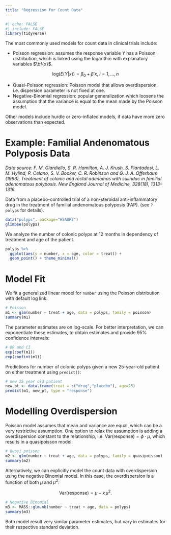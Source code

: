 ```yaml
---
title: "Regression for Count Data"
---
```


```r
#| echo: FALSE
#| include: FALSE
library(tidyverse)
```

The most commonly used models for count data in clinical trials include:

-   Poisson regression: assumes the response variable $Y$ has a Poisson distribution, which is linked using the logarithm with explanatory variables $\bf{x}$.

$$
\text{log}(E(Y|x))= \beta_0 + \beta' x, \; i = 1,\ldots,n 
$$

-   Quasi-Poisson regression: Poisson model that allows overdispersion, i.e. dispersion parameter is not fixed at one.
-   Negative-Binomial regression: popular generalization which loosens the assumption that the variance is equal to the mean made by the Poisson model.

Other models include hurdle or zero-inflated models, if data have more zero observations than expected.

# Example: Familial Andenomatous Polyposis Data

*Data source: F. M. Giardiello, S. R. Hamilton, A. J. Krush, S. Piantadosi, L. M. Hylind, P. Celano, S. V. Booker, C. R. Robinson and G. J. A. Offerhaus (1993), Treatment of colonic and rectal adenomas with sulindac in familial adenomatous polyposis. New England Journal of Medicine, 328(18), 1313--1316.*

Data from a placebo-controlled trial of a non-steroidal anti-inflammatory drug in the treatment of familial andenomatous polyposis (FAP). (see `?polyps` for details).

```r
data("polyps", package="HSAUR2")
glimpse(polyps)
```

We analyze the number of colonic polyps at 12 months in dependency of treatment and age of the patient.

```r
polyps %>% 
  ggplot(aes(y = number, x = age, color = treat)) + 
  geom_point() + theme_minimal()
```

# Model Fit

We fit a generalized linear model for `number` using the Poisson distribution with default log link.

```r
# Poisson
m1 <- glm(number ~ treat + age, data = polyps, family = poisson)
summary(m1)
```

The parameter estimates are on log-scale. For better interpretation, we can exponentiate these estimates, to obtain estimates and provide $95$% confidence intervals:

```r
# OR and CI
exp(coef(m1))
exp(confint(m1))
```

Predictions for number of colonic polyps given a new 25-year-old patient on either treatment using `predict()`:

```r
# new 25 year old patient
new_pt <- data.frame(treat = c("drug","placebo"), age=25)
predict(m1, new_pt, type = "response")
```

# Modelling Overdispersion

Poisson model assumes that mean and variance are equal, which can be a very restrictive assumption. One option to relax the assumption is adding a overdispersion constant to the relationship, i.e. $\text{Var}(\text{response}) = \phi\cdot \mu$, which results in a quasipoisson model:

```r
# Quasi poisson
m2 <- glm(number ~ treat + age, data = polyps, family = quasipoisson)
summary(m2)
```

Alternatively, we can explicitly model the count data with overdispersion using the negative Binomial model. In this case, the overdispersion is a function of both $\mu$ and $\mu^2$:

$$
\text{Var}(\text{response}) = \mu + \kappa\,\mu^2.
$$

```r
# Negative Binomial
m3 <- MASS::glm.nb(number ~ treat + age, data = polyps)
summary(m3)
```

Both model result very similar parameter estimates, but vary in estimates for their respective standard deviation.

